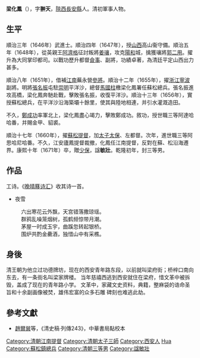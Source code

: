 '''梁化鳳'''（{{bd|1620年||1671年||Liang}}），字'''翀天'''，[[陝西|陝西]][[長安縣|長安縣]]人。清初軍事人物。

==生平==
順治三年（1646年）武進士。順治四年（1647年），授[[山西|山西]]高山衞守備。順治五年（1648年），從英親王[[阿濟格|阿濟格]]征討叛將[[姜瓖|姜瓖]]，攻克[[陽和|陽和]]城，擒獲瓖將[[郭二用|郭二用]]。擢升為大同掌印都司。以戰功歷升都督[[僉事|僉事]]、副將，功績卓著，為清廷平定山西出力甚多。

順治八年（1651年），借補[[江南省|江南]]蕪永營[[參將|參將]]。順治十二年（1655年），擢[[浙江|浙江]][[寧波|寧波]]副將。明將[[張名振|張名振]]屯駐[[崇明|崇明]]平洋沙，總督[[馬國柱|馬國柱]]檄梁化鳳署任蘇松總兵。張名振進攻高橋，梁化鳳奔馳赴戰，擊敗張名振，收復平洋沙。順治十三年（1656年），實授蘇松總兵，在平洋沙沿海築壩十餘里，使其與陸地相連，并引水灌溉造田。

不久，[[鄭成功|鄭成功]]率軍北上，梁化鳳盡心竭力，擊敗鄭成功。敘功，授世職三等阿達哈哈番，并賜金甲、貂裘。

順治十七年（1660年），擢[[蘇松提督|蘇松提督]]，加[[太子太保|太子太保]]、左都督。次年，進世職三等阿思哈尼哈番。不久，江安廬鳳提督裁撤，化鳳任江南提督，反對在蘇、松沿海遷界。康熙十年（1671年）卒，贈[[少保|少保]]，諡'''敏壯'''。乾隆初年，封三等男。

==作品==
工诗。《[[晚晴簃诗汇|晚晴簃诗汇]]》收其诗一首。
*夜雪
:六出寒花云外飘，天宫错落撒琼瑶。
:群鸦乱噪笼烟树，孤鹤频惊带月潮。
:茅屋一时成玉宇，曲蹊忽转起银桥。
:围炉共酌金罍酒，独惜山中有采樵。

==身後==
清王朝为他立过功德牌坊，现在的西安青年路东段，以前就叫梁府街；桥梓口南向东去，有一条街名叫梁家牌楼。 当年慈禧西逃到西安就住在梁府，惜文革中被拆毁，盖成了现在的青年路小学。 文革中，家藏文史资料，典籍，整麻袋的诰命圣旨和十余副画像被焚，雄伟宏富的众多石雕 碑刻也难逃此劫。 

==參考文獻==
*[[趙爾巽|趙爾巽]]等，《清史稿·列傳243》，中華書局點校本


{{順治三年丙戌科武殿試金榜}}
{{DEFAULTSORT:Liang梁}}
[[Category:清朝江南提督|Category:清朝江南提督]]
[[Category:清朝太子三師|Category:清朝太子三師]]
[[Category:西安人|Category:西安人]]
[[Category:梁姓|Hua]]
[[Category:蘇松鎮總兵|Category:蘇松鎮總兵]]
[[Category:清朝三等男|Category:清朝三等男]]
[[Category:諡敏壯|Category:諡敏壯]]